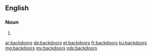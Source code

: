 ==English==

===Noun===
{{head|en|plural}}

# {{plural of|backdoor|lang=en}}

[[ar:backdoors]]
[[de:backdoors]]
[[et:backdoors]]
[[fr:backdoors]]
[[ku:backdoors]]
[[mg:backdoors]]
[[my:backdoors]]
[[nds:backdoors]]